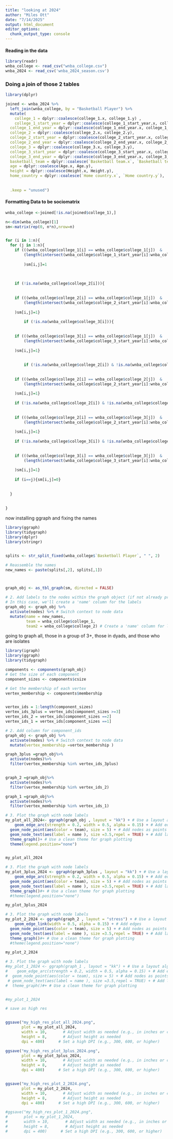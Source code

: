 ```yaml
---
title: "looking at 2024"
author: "Miles Ott"
date: "7/14/2025"
output: html_document
editor_options: 
  chunk_output_type: console
---
```




#### Reading in the data
```r
library(readr)
wnba_college <- read_csv("wnba_college.csv")
wnba_2024 <- read_csv('wnba_2024_season.csv')

```


### Doing a join of those 2 tables
```r
library(dplyr)

joined <- wnba_2024 %>%
  left_join(wnba_college, by = "Basketball Player") %>%
  mutate(
    college_1 = dplyr::coalesce(college_1.x, college_1.y) ,
    college_1_start_year = dplyr::coalesce(college_1_start_year.x, college_1_start_year.y),
  college_1_end_year = dplyr::coalesce(college_1_end_year.x, college_1_end_year.y),
  college_2 = dplyr::coalesce(college_2.x, college_2.y), 
  college_2_start_year = dplyr::coalesce(college_2_start_year.x, college_2_start_year.y), 
  college_2_end_year = dplyr::coalesce(college_2_end_year.x, college_2_end_year.y),
  college_3 = dplyr::coalesce(college_3.x, college_3.y), 
  college_3_start_year = dplyr::coalesce(college_3_start_year.x, college_3_start_year.y), 
  college_3_end_year = dplyr::coalesce(college_3_end_year.x, college_3_end_year.y), 
  basketball_team = dplyr::coalesce(`Basketball team.x`, `Basketball team.y`),
  age = dplyr::coalesce(Age.x, Age.y),
  height = dplyr::coalesce(Height.x, Height.y),
  home_country = dplyr::coalesce(`Home country.x`, `Home country.y`),
  
  
  .keep = "unused")
```




#### Formatting Data to be sociomatrix
```r

wnba_college <-joined[!is.na(joined$college_1),]

n<-dim(wnba_college)[1]
sm<-matrix(rep(0, n*n),nrow=n)


for (i in 1:n){
  for (j in 1:n){
    if (((wnba_college$college_1[i] == wnba_college$college_1[j])  &
        (length(intersect(wnba_college$college_1_start_year[i]:wnba_college$college_1_end_year[i], wnba_college$college_1_start_year[j]:wnba_college$college_1_end_year[j]) )>=1)) 
        
        )sm[i,j]=1
    
    
     
    if (!is.na(wnba_college$college_2[i])){
      
    
    if (((wnba_college$college_2[i] == wnba_college$college_1[j])  &
        (length(intersect(wnba_college$college_2_start_year[i]:wnba_college$college_2_end_year[i], wnba_college$college_1_start_year[j]:wnba_college$college_1_end_year[j]) )>=1)) 
        
    )sm[i,j]=1}
    
        if (!is.na(wnba_college$college_3[i])){
      
    
    if (((wnba_college$college_3[i] == wnba_college$college_1[j])  &
        (length(intersect(wnba_college$college_3_start_year[i]:wnba_college$college_3_end_year[i], wnba_college$college_1_start_year[j]:wnba_college$college_1_end_year[j]) )>=1)) 
        
    )sm[i,j]=1}
    
    
        if (!is.na(wnba_college$college_2[i]) & !is.na(wnba_college$college_2[j])){
      
    
    if (((wnba_college$college_2[i] == wnba_college$college_2[j])  &
        (length(intersect(wnba_college$college_2_start_year[i]:wnba_college$college_2_end_year[i], wnba_college$college_2_start_year[j]:wnba_college$college_2_end_year[j]) )>=1)) 
        
    )sm[i,j]=1}
    
    if (!is.na(wnba_college$college_2[i]) & !is.na(wnba_college$college_3[j])){
      
    
    if (((wnba_college$college_2[i] == wnba_college$college_3[j])  &
        (length(intersect(wnba_college$college_2_start_year[i]:wnba_college$college_2_end_year[i], wnba_college$college_3_start_year[j]:wnba_college$college_3_end_year[j]) )>=1)) 
        
    )sm[i,j]=1}
    
    if (!is.na(wnba_college$college_3[i]) & !is.na(wnba_college$college_3[j])){
      
    
    if (((wnba_college$college_3[i] == wnba_college$college_3[j])  &
        (length(intersect(wnba_college$college_3_start_year[i]:wnba_college$college_3_end_year[i], wnba_college$college_3_start_year[j]:wnba_college$college_3_end_year[j]) )>=1)) 
        
    )sm[i,j]=1}
    
    if (i==j){sm[i,j]=0}
    
    
  }
  
  
}

```





now installing ggraph and fixing the names 
```r

library(ggraph)
library(tidygraph)
library(dplyr)
library(stringr)


splits <- str_split_fixed(wnba_college$`Basketball Player`, " ", 2)

# Reassemble the names
new_names <- paste(splits[,2], splits[,1])



graph_obj <- as_tbl_graph(sm, directed = FALSE)

# 2. Add labels to the nodes within the graph object (if not already present)
# In this case, we'll create a 'name' column for the labels
graph_obj <- graph_obj %>%
  activate(nodes) %>% # Switch context to node data
  mutate(name = new_names,
         team = wnba_college$college_1,
         team2 = wnba_college$college_2) # Create a 'name' column for labels

```

going to graph all, those in a group of 3+, those in dyads, and those who are isolates

```r

library(igraph)
library(ggraph)
library(tidygraph)

components <- components(graph_obj)
# Get the size of each component
component_sizes <- components$csize

# Get the membership of each vertex
vertex_membership <- components$membership


vertex_ids = 1:length(component_sizes)
vertex_ids_3plus = vertex_ids[component_sizes >=3]
vertex_ids_2 = vertex_ids[component_sizes ==2]
vertex_ids_1 = vertex_ids[component_sizes ==1]

# 2. Add column for component_ids
graph_obj <- graph_obj %>%
  activate(nodes) %>% # Switch context to node data
  mutate(vertex_membership =vertex_membership ) 

graph_3plus =graph_obj%>%
  activate(nodes)%>%
  filter(vertex_membership %in% vertex_ids_3plus)


graph_2 =graph_obj%>%
  activate(nodes)%>%
  filter(vertex_membership %in% vertex_ids_2)

graph_1 =graph_obj%>%
  activate(nodes)%>%
  filter(vertex_membership %in% vertex_ids_1)

# 3. Plot the graph with node labels
my_plot_all_2024<- ggraph(graph_obj , layout = "kk") + # Use a layout algorithm (e.g., "stress")
    geom_edge_arc(strength = 0.2, width = 0.5, alpha = 0.15) + # Add edges
  geom_node_point(aes(color = team), size = 5) + # Add nodes as points
  geom_node_text(aes(label = name ), size =3.5,repel = TRUE) + # Add labels from the 'name' column
  theme_graph()+ # Use a clean theme for graph plotting
  theme(legend.position="none")


my_plot_all_2024

# 3. Plot the graph with node labels
my_plot_3plus_2024 <- ggraph(graph_3plus , layout = "kk") + # Use a layout algorithm (e.g., "stress")
    geom_edge_arc(strength = 0.2, width = 0.5, alpha = 0.15) + # Add edges
  geom_node_point(aes(color = team), size = 5) + # Add nodes as points
  geom_node_text(aes(label = name ), size =3.5,repel = TRUE) + # Add labels from the 'name' column
  theme_graph()#+ # Use a clean theme for graph plotting
  #theme(legend.position="none")

my_plot_3plus_2024

# 3. Plot the graph with node labels
my_plot_2_2024 <- ggraph(graph_2 , layout = "stress") + # Use a layout algorithm (e.g., "stress")
    geom_edge_link(width = 0.5, alpha = 0.15) + # Add edges
  geom_node_point(aes(color = team), size = 5) + # Add nodes as points
  geom_node_text(aes(label = name ), size =3.5,repel = TRUE) + # Add labels from the 'name' column
  theme_graph()#+ # Use a clean theme for graph plotting
  #theme(legend.position="none")

my_plot_2_2024

# 3. Plot the graph with node labels
#my_plot_1_2024 <- ggraph(graph_1 , layout = "kk") + # Use a layout algorithm (e.g., "stress")
#    geom_edge_arc(strength = 0.2, width = 0.5, alpha = 0.15) + # Add edges
#  geom_node_point(aes(color = team), size = 5) + # Add nodes as points
 # geom_node_text(aes(label = name ), size =3.5,repel = TRUE) + # Add labels from the 'name' column
#  theme_graph()#+ # Use a clean theme for graph plotting


#my_plot_1_2024

# save as high res


ggsave("my_high_res_plot_all_2024.png", 
       plot = my_plot_all_2024, 
       width = 10,       # Adjust width as needed (e.g., in inches or centimeters)
       height = 8,       # Adjust height as needed
       dpi = 400)      # Set a high DPI (e.g., 300, 600, or higher)

ggsave("my_high_res_plot_3plus_2024.png", 
       plot = my_plot_3plus_2024, 
       width = 10,       # Adjust width as needed (e.g., in inches or centimeters)
       height = 8,       # Adjust height as needed
       dpi = 400)      # Set a high DPI (e.g., 300, 600, or higher)


ggsave("my_high_res_plot_2_2024.png", 
       plot = my_plot_2_2024, 
       width = 10,       # Adjust width as needed (e.g., in inches or centimeters)
       height = 8,       # Adjust height as needed
       dpi = 400)      # Set a high DPI (e.g., 300, 600, or higher)

#ggsave("my_high_res_plot_1_2024.png", 
#       plot = my_plot_1_2024, 
#       width = 10,       # Adjust width as needed (e.g., in inches or centimeters)
#       height = 8,       # Adjust height as needed
#       dpi = 400)      # Set a high DPI (e.g., 300, 600, or higher)

```

